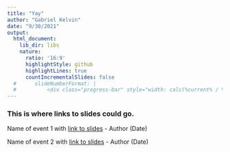 ```yaml
---
title: "Yay"
author: "Gabriel Kelvin"
date: "9/30/2021"
output: 
  html_document:
    lib_dir: libs
    nature:
      ratio: '16:9'
      highlightStyle: github
      highlightLines: true
      countIncrementalSlides: false
  #      slideNumberFormat: |
  #          <div class="progress-bar" style="width: calc(%current% / %total% * 100%);">
---
```


### This is where links to slides could go.  

Name of event 1 with [link to slides](01-test.html) - Author (Date)  

Name of event 2 with [link to slides](02-test.html) - Author (Date) 

